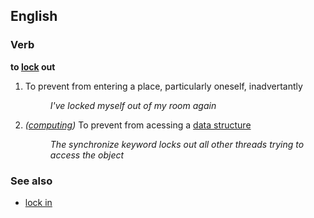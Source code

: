 ==English==
===Verb===
'''to [[lock]] out'''

# To prevent from entering a place, particularly oneself, inadvertantly
#:''I've locked myself out of my room again''
#''([[computing]])'' To prevent from acessing a [[data structure]]
#:''The synchronize keyword locks out all other threads trying to access the object''

===See also===
*[[lock in]]